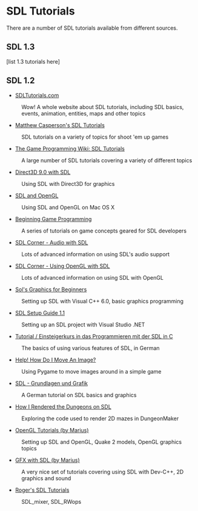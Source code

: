 = SDL Tutorials =
There are a number of SDL tutorials available from different sources.


== SDL 1.3 ==
[list 1.3 tutorials here]

== SDL 1.2 ==
* [http://www.sdltutorials.com/ SDLTutorials.com]

: Wow! A whole website about SDL tutorials, including SDL basics, events, animation, entities, maps and other topics
* [http://www.brighthub.com/hubfolio/matthew-casperson/blog/archive/2009/07/02/sdl-competition-here-i-come.aspx Matthew Casperson's SDL Tutorials]

: SDL tutorials on a variety of topics for shoot 'em up games
* [http://gpwiki.org/index.php/Category:All_SDL_articles The Game Programming Wiki: SDL Tutorials]

: A large number of SDL tutorials covering a variety of different topics
* [http://www.gamedev.net/reference/articles/article2249.asp Direct3D 9.0 with SDL]

: Using SDL with Direct3D for graphics
* [http://www.meandmark.com/sdlopenglpart1.html SDL and OpenGL]

: Using SDL and OpenGL on Mac OS X
* [http://lazyfoo.net/SDL_tutorials/index.php Beginning Game Programming]

: A series of tutorials on game concepts geared for SDL developers
* [http://osdl.sourceforge.net/main/documentation/rendering/SDL-audio.html SDL Corner - Audio with SDL]

: Lots of advanced information on using SDL's audio support
* [http://osdl.sourceforge.net/main/documentation/rendering/SDL-openGL.html SDL Corner - Using OpenGL with SDL]

: Lots of advanced information on using SDL with OpenGL
* [http://sol.gfxile.net/gp/ Sol's Graphics for Beginners]

: Setting up SDL with Visual C++ 6.0, basic graphics programming
* [http://pgdc.purdue.org/sdltutorial/sdl_setup.html SDL Setup Guide 1.1]

: Setting up an SDL project with Visual Studio .NET
* [http://de.wikibooks.org/wiki/SDL Tutorial / Einsteigerkurs in das Programmieren mit der SDL in C]

: The basics of using various features of SDL, in German
* [http://pygame.org/docs/tut/MoveIt.html Help! How Do I Move An Image?]

: Using Pygame to move images around in a simple game
* [http://www.pro-linux.de/work/sdl/ SDL - Grundlagen und Grafik]

: A German tutorial on SDL basics and graphics
* [http://dungeonmaker.sourceforge.net/manual/tutorial1_1.html How I Rendered the Dungeons on SDL]

: Exploring the code used to render 2D mazes in DungeonMaker
* [http://cone3d.gamedev.net/cgi-bin/index.pl?page=tutorials/ogladv/index OpenGL Tutorials (by Marius)]

: Setting up SDL and OpenGL, Quake 2 models, OpenGL graphics topics
* [http://cone3d.gamedev.net/cgi-bin/index.pl?page=tutorials/gfxsdl/index GFX with SDL (by Marius)]

: A very nice set of tutorials covering using SDL with Dev-C++, 2D graphics and sound
* [http://kekkai.org/roger/sdl/ Roger's SDL Tutorials]

: SDL_mixer, SDL_RWops
